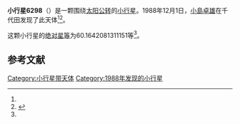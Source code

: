 {{Infobox planet
| bgcolour = #FFFFC0
| name = 6298
| symbol = 
| image = 
| caption = 
| discovery = yes
| discovery_ref = 
| discoverer = [[小島卓雄|小島卓雄]]
| discovery_site = [[千代田|千代田]] 
| discovered = 1988年12月1日
| designations = yes
| mp_name = 
| named_after = 
| alt_names = 1988 XC/ 1973 AX3 / 1977 VU1
| mp_category = [[主带小行星|主带小行星]]
| orbit_ref = <ref name="a">[http://ssd.jpl.nasa.gov/sbdb.cgi?sstr=6298 6298] {{Wayback|url=http://ssd.jpl.nasa.gov/sbdb.cgi?sstr=6298 |date=20110610031629 }}，小行星數據庫瀏覽器（JPL Small-Body Database Browser）－[[美国国家航空航天局|美国国家航空航天局]]喷气推进实验室</ref>
| epoch = 2456400.5 (2013年4月18日更新)
| aphelion = {{convert|3.948384091498589|AU|km|3|abbr=on|lk=out}}
| perihelion = {{convert|2.267656089650264|AU|km|3|abbr=on}}
| semimajor = {{convert|3.108020090574427|AU|km|3|abbr=on}}
| eccentricity = 0.27038564
| period = 2001.355104 [[日|日]]<br />5.48[[儒略年|儒略年]]
| avg_speed = 
| inclination = 3.837000688131812
| asc_node = 11.00562384444502
| mean_anomaly = 
| arg_peri = 60.1642081311151
| satellites = 
| physical_characteristics = yes
| dimensions = 
| mass = 
| density = 
| surface_grav = 
| escape_velocity = 
| sidereal_day = 
| axial_tilt = 
| pole_ecliptic_lat = 
| pole_ecliptic_lon = 
| albedo = 
| temperatures= 
| temp_name1 = 
| mean_temp_1 = 
| max_temp_1 = 
| temp_name2 = 
| max_temp_2 = 
| spectral_type = 
| abs_magnitude = 60.1642081311151
}}

'''小行星6298'''（{{lang-en|6298}}）是一颗围绕[[太阳|太阳]][[公转|公转]]的[[小行星|小行星]]。1988年12月1日，[[小島卓雄|小島卓雄]]在千代田发现了此天体<ref name="a" /><ref>{{cite news|title=小行星列表|url=http://cfa-www.harvard.edu/iau/lists/NumberedMPs.txt|accessdate=2013-07-08|newspaper=哈佛大学|archive-date=2008-05-17|archive-url=https://web.archive.org/web/20080517010638/http://cfa-www.harvard.edu/iau/lists/NumberedMPs.txt|dead-url=no}}</ref>。

这颗小行星的[[绝对星等|绝对星等]]为60.1642081311151等<ref name="a" />。

==参考文献==
{{reflist}}
{{Minor Planet Number|[[小行星6297|小行星6297]]|[[小行星6299|小行星6299]]}}

{{小天体}}

[[Category:小行星带天体|Category:小行星带天体]]
[[Category:1988年发现的小行星|Category:1988年发现的小行星]]

{{asteroid-stub}}